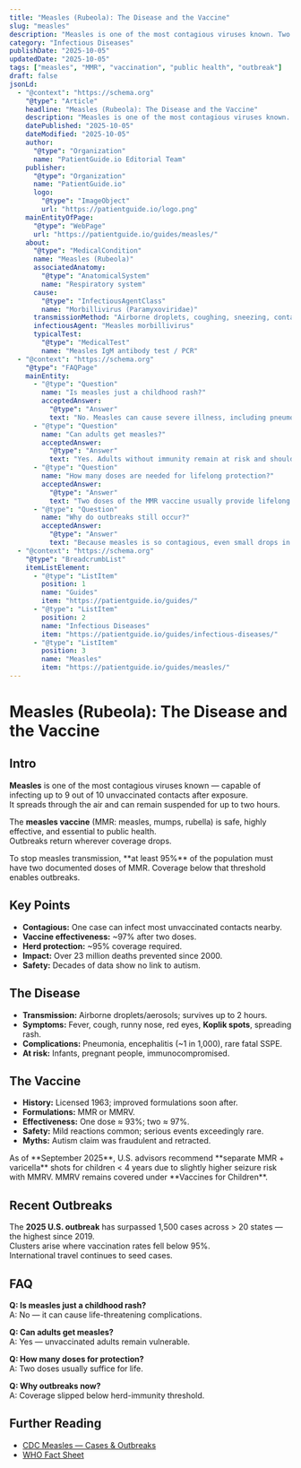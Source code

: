 ```yaml
---
title: "Measles (Rubeola): The Disease and the Vaccine"
slug: "measles"
description: "Measles is one of the most contagious viruses known. Two doses of the MMR vaccine provide strong, long-lasting protection."
category: "Infectious Diseases"
publishDate: "2025-10-05"
updatedDate: "2025-10-05"
tags: ["measles", "MMR", "vaccination", "public health", "outbreak"]
draft: false
jsonLd:
  - "@context": "https://schema.org"
    "@type": "Article"
    headline: "Measles (Rubeola): The Disease and the Vaccine"
    description: "Measles is one of the most contagious viruses known. Two doses of the MMR vaccine provide strong, long-lasting protection."
    datePublished: "2025-10-05"
    dateModified: "2025-10-05"
    author:
      "@type": "Organization"
      name: "PatientGuide.io Editorial Team"
    publisher:
      "@type": "Organization"
      name: "PatientGuide.io"
      logo:
        "@type": "ImageObject"
        url: "https://patientguide.io/logo.png"
    mainEntityOfPage:
      "@type": "WebPage"
      url: "https://patientguide.io/guides/measles/"
    about:
      "@type": "MedicalCondition"
      name: "Measles (Rubeola)"
      associatedAnatomy:
        "@type": "AnatomicalSystem"
        name: "Respiratory system"
      cause:
        "@type": "InfectiousAgentClass"
        name: "Morbillivirus (Paramyxoviridae)"
      transmissionMethod: "Airborne droplets, coughing, sneezing, contact with contaminated surfaces"
      infectiousAgent: "Measles morbillivirus"
      typicalTest:
        "@type": "MedicalTest"
        name: "Measles IgM antibody test / PCR"
  - "@context": "https://schema.org"
    "@type": "FAQPage"
    mainEntity:
      - "@type": "Question"
        name: "Is measles just a childhood rash?"
        acceptedAnswer:
          "@type": "Answer"
          text: "No. Measles can cause severe illness, including pneumonia, encephalitis, and death."
      - "@type": "Question"
        name: "Can adults get measles?"
        acceptedAnswer:
          "@type": "Answer"
          text: "Yes. Adults without immunity remain at risk and should receive two doses of MMR."
      - "@type": "Question"
        name: "How many doses are needed for lifelong protection?"
        acceptedAnswer:
          "@type": "Answer"
          text: "Two doses of the MMR vaccine usually provide lifelong immunity."
      - "@type": "Question"
        name: "Why do outbreaks still occur?"
        acceptedAnswer:
          "@type": "Answer"
          text: "Because measles is so contagious, even small drops in vaccination coverage can lead to outbreaks."
  - "@context": "https://schema.org"
    "@type": "BreadcrumbList"
    itemListElement:
      - "@type": "ListItem"
        position: 1
        name: "Guides"
        item: "https://patientguide.io/guides/"
      - "@type": "ListItem"
        position: 2
        name: "Infectious Diseases"
        item: "https://patientguide.io/guides/infectious-diseases/"
      - "@type": "ListItem"
        position: 3
        name: "Measles"
        item: "https://patientguide.io/guides/measles/"
---
```



<OutbreakTracker
  title="Current Measles Situation"
  region="United States"
  dataUrl="/data/measles-us.json"
/>

# Measles (Rubeola): The Disease and the Vaccine

## Intro
**Measles** is one of the most contagious viruses known — capable of infecting up to 9 out of 10 unvaccinated contacts after exposure.  
It spreads through the air and can remain suspended for up to two hours.  

The **measles vaccine** (MMR: measles, mumps, rubella) is safe, highly effective, and essential to public health.  
Outbreaks return wherever coverage drops.

<Aside title="Important" variant="warning">
To stop measles transmission, **at least 95%** of the population must have two documented doses of MMR.  
Coverage below that threshold enables outbreaks.
</Aside>

## Key Points
- **Contagious:** One case can infect most unvaccinated contacts nearby.  
- **Vaccine effectiveness:** ~97% after two doses.  
- **Herd protection:** ~95% coverage required.  
- **Impact:** Over 23 million deaths prevented since 2000.  
- **Safety:** Decades of data show no link to autism.

## The Disease
- **Transmission:** Airborne droplets/aerosols; survives up to 2 hours.  
- **Symptoms:** Fever, cough, runny nose, red eyes, **Koplik spots**, spreading rash.  
- **Complications:** Pneumonia, encephalitis (~1 in 1,000), rare fatal SSPE.  
- **At risk:** Infants, pregnant people, immunocompromised.

## The Vaccine
- **History:** Licensed 1963; improved formulations soon after.  
- **Formulations:** MMR or MMRV.  
- **Effectiveness:** One dose ≈ 93%; two ≈ 97%.  
- **Safety:** Mild reactions common; serious events exceedingly rare.  
- **Myths:** Autism claim was fraudulent and retracted.

<Aside title="Note on MMRV Policy" variant="info">
As of **September 2025**, U.S. advisors recommend **separate MMR + varicella** shots for children < 4 years due to slightly higher seizure risk with MMRV.  
MMRV remains covered under **Vaccines for Children**.
</Aside>

## Recent Outbreaks
The **2025 U.S. outbreak** has surpassed 1,500 cases across > 20 states — the highest since 2019.  
Clusters arise where vaccination rates fell below 95%.  
International travel continues to seed cases.

## FAQ
**Q: Is measles just a childhood rash?**  
A: No — it can cause life-threatening complications.  

**Q: Can adults get measles?**  
A: Yes — unvaccinated adults remain vulnerable.  

**Q: How many doses for protection?**  
A: Two doses usually suffice for life.  

**Q: Why outbreaks now?**  
A: Coverage slipped below herd-immunity threshold.

## Further Reading
- [CDC Measles — Cases & Outbreaks](https://www.cdc.gov/measles/cases-outbreaks.html)  
- [WHO Fact Sheet](https://www.who.int/news-room/fact-sheets/detail/measles)
